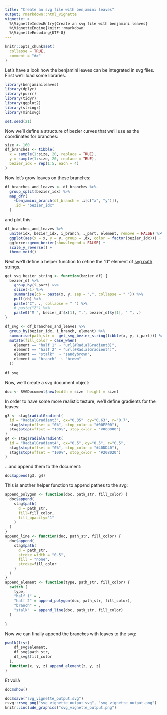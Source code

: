 ```yaml
---
title: "Create an svg file with benjamini leaves"
output: rmarkdown::html_vignette
vignette: >
  %\VignetteIndexEntry{Create an svg file with benjamini leaves}
  %\VignetteEngine{knitr::rmarkdown}
  %\VignetteEncoding{UTF-8}
---
```


```r
knitr::opts_chunk$set(
  collapse = TRUE,
  comment = "#>"
)
```

Let's have a look how the benjamini leaves can be integrated in svg files. First we'll load some libraries.

```r
library(benjaminileaves)
library(dplyr)
library(purrr)
library(tidyr)
library(ggplot2)
library(stringr)
library(minisvg)

set.seed(21)
```

Now we'll define a structure of bezier curves that we'll use as the coordinates for branches:

```r
size <- 160
df_branches <- tibble(
  x = sample(1:size, 20, replace = TRUE),
  y = sample(1:size, 20, replace = TRUE),
  bezier_idx = rep(1:5, each = 4)
)
```

Now let's grow leaves on these branches:

```r
df_branches_and_leaves <- df_branches %>% 
  group_split(bezier_idx) %>% 
  map_dfr(
    ~benjamini_branch(df_branch = .x[c("x", "y")]),
    .id = "bezier_idx"
  )
```


and plot this:

```r
df_branches_and_leaves %>%
  unite(idx, bezier_idx, i_branch, i_part, element, remove = FALSE) %>% 
  ggplot(aes(x = x, y = y, group = idx, color = factor(bezier_idx))) + 
  ggforce::geom_bezier(show.legend = FALSE) +
  scale_y_reverse() +
  theme_void()
```


Next we'll define a helper function to define the "d" element of [svg path strings](https://developer.mozilla.org/en-US/docs/Web/SVG/Tutorial/Paths).

```r
get_svg_bezier_string <- function(bezier_df) {
  bezier_df %>%
    group_by(i_part) %>%
    slice(-1) %>%
    summarise(cb = paste(x, y, sep = ",", collapse = " ")) %>%
    pull(cb) %>%
    paste("C", ., collapse = " ") %>% 
    # paste("Z") %>% 
    paste0("M ", bezier_df$x[1], ",", bezier_df$y[1], " ", .)
}

df_svg <- df_branches_and_leaves %>% 
  group_by(bezier_idx, i_branch, element) %>% 
  summarise(path_str =  get_svg_bezier_string(tibble(x, y, i_part))) %>% 
  mutate(fill_color = case_when(
    element == "half 1" ~ "url(#RadialGradient3)",
    element == "half 2" ~ "url(#RadialGradient4)",
    element == "stalk"  ~ "sandybrown",
    element == "branch"  ~ "brown"
  ))
  
df_svg
```


Now, we'll create a svg document object:
```r
doc <- SVGDocument$new(width = size, height = size)
```

In order to have some more realistic texture, we'll define gradients for the leaves:
```r
g3 <- stag$radialGradient(
  id = "RadialGradient3", cx="0.35", cy="0.63", r="0.7",
  stag$stop(offset = "0%", stop_color = "#00FF00"),
  stag$stop(offset = "100%", stop_color = "#008000")
)
g4 <- stag$radialGradient(
  id = "RadialGradient4", cx="0.5", cy="0.5", r="0.5",
  stag$stop(offset = "0%", stop_color = "#40DD40"),
  stag$stop(offset = "100%", stop_color = "#208020")
)
```

...and append them to the document:
```r
doc$append(g3, g4)
```

This is another helper function to append pathes to the svg:

```r
append_polygon <- function(doc, path_str, fill_color) {
  doc$append(
    stag$path(
      d = path_str,
      fill=fill_color,
      fill_opacity="1"
    )
  )
}
append_line <- function(doc, path_str, fill_color) {
  doc$append(
    stag$path(
      d = path_str,
      stroke_width = "0.5",
      fill = "none",
      stroke=fill_color
    )
  )
}
append_element <- function(type, path_str, fill_color) {
  switch (
    type,
    "half 1" = ,
    "half 2" = append_polygon(doc, path_str, fill_color),
    "branch" = ,
    "stalk"  = append_line(doc, path_str, fill_color)
  )
  
}


```

Now we can finally append the branches with leaves to the svg:


```r
pwalk(list(
    df_svg$element,
    df_svg$path_str,
    df_svg$fill_color
  ),
  function(x, y, z) append_element(x, y, z)
)

```




Et voilà

```r
doc$show()
```

```r
doc$save("svg_vignette_output.svg")
rsvg::rsvg_png("svg_vignette_output.svg", "svg_vignette_output.png")
knitr::include_graphics("svg_vignette_output.png")
```

